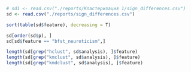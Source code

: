 
```r
# sd1 <- read.csv("./reports/Кластеризация 1/sign_differences.csv")
sd <- read.csv("./reports/sign_differences.csv")
```


```r
sort(table(sd$feature), decreasing = T)

sd[order(sd$p), ]
sd[sd$feature == "bfst_neuroticism",]

length(sd[grep("hclust", sd$analysis), ]$feature)
length(sd[grep("kmclust", sd$analysis), ]$feature)
length(sd[grep("kmdclust", sd$analysis), ]$feature)
```

